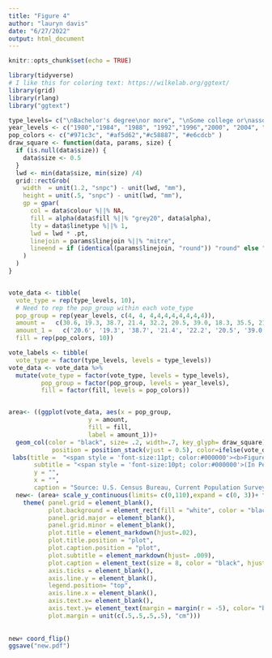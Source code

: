 ```yaml
---
title: "Figure 4"
author: "lauryn davis"
date: "6/27/2022"
output: html_document
---
```


```r
knitr::opts_chunk$set(echo = TRUE)
```


```r
library(tidyverse)
# I like this for coloring text: https://wilkelab.org/ggtext/
library(grid)
library(rlang)
library("ggtext")


```


```r
type_levels= c("\nBachelor's degree\nor more", "\nSome college or\nassociate's degree", "High school diploma", "Less than high school")
year_levels <- c("1980","1984", "1988", "1992","1996","2000", "2004", "2008", "2012","2016")
pop_colors <- c("#971c3c", "#af5d62","#c58887", "#e6cdcb" )
draw_square <- function(data, params, size) {
  if (is.null(data$size)) {
    data$size <- 0.5
  }
  lwd <- min(data$size, min(size) /4)
  grid::rectGrob(
    width  = unit(1.2, "snpc") - unit(lwd, "mm"),
    height = unit(.5, "snpc") - unit(lwd, "mm"),
    gp = gpar(
      col = data$colour %||% NA,
      fill = alpha(data$fill %||% "grey20", data$alpha),
      lty = data$linetype %||% 1,
      lwd = lwd * .pt,
      linejoin = params$linejoin %||% "mitre",
      lineend = if (identical(params$linejoin, "round")) "round" else "square"
    )
  )
}


vote_data <- tibble(
  vote_type = rep(type_levels, 10),
  # Need to rep the pop_group within each vote_type
  pop_group = rep(year_levels, c(4, 4, 4,4,4,4,4,4,4,4)),
  amount =   c(30.6, 19.3, 38.7, 21.4, 32.2, 20.5, 39.0, 18.3, 35.5, 21.6, 37.5, 15.4, 36.6, 28.2, 32.9, 12.3, 39.4, 29.4, 30.5, 10.7, 41.2, 30.1, 29.5, 9.2, 42.4, 31.0,28.5, 8.1, 44.1, 31.6, 27.3, 6.9, 46.6, 31.3, 25.9, 6.2, 49.5, 30.8, 24.6, 5.1),
  amount_1 =   c('20.6', '19.3', '38.7', '21.4', '22.2', '20.5', '39.0', '18.3', '25.5', '21.6', '37.5', '15.4', '26.6', '28.2', '32.9', '12.3', '29.4', '29.4', '30.5', '10.7', '31.2', '30.1', '29.5', '9.2', '32.4', '31.0','28.5', '8.1', '34.1', '31.6', '27.3', '6.9', '36.6', '31.3', '25.9', '6.2', '39.6', '30.8', '24.6', '5.1'),
  fill = rep(pop_colors, 10))

vote_labels <- tibble(
  vote_type = factor(type_levels, levels = type_levels))
vote_data <- vote_data %>% 
  mutate(vote_type = factor(vote_type, levels = type_levels),
         pop_group = factor(pop_group, levels = year_levels),
         fill = factor(fill, levels = pop_colors))


area<- ((ggplot(vote_data, aes(x = pop_group, 
                      y = amount, 
                      fill = fill, 
                      label = amount_1))+
  geom_col(color = "black", size= .2, width=.7, key_glyph= draw_square)+ geom_text(size = 4, 
            position = position_stack(vjust = 0.5), color=ifelse(vote_data$vote_type=="Less than high school", 'black', 'white')) + scale_fill_manual(values = pop_colors, guide= guide_legend(reverse=TRUE)))+
 labs(title =  "<span style = 'font-size:11pt; color:#000000'><b>Figure 4.</span></p><span style = 'font-size:12pt; color:#a21e3c'><p><b>Composition of Voters by Educational Attainment: Presidential Elections, 1980-2016</p></span>",
       subtitle = "<span style = 'font-size:10pt; color:#000000'>(In Percent).</span>",
       y = "",
       x = "",
       caption = "Source: U.S. Census Bureau, Current Population Survey, November 1980-2016.") + scale_fill_manual(labels= type_levels, values= pop_colors, name = "", guide= guide_legend(reverse=TRUE)))
  new<- (area+ scale_y_continuous(limits= c(0,110),expand = c(0, 3))+ theme_classic()+
    theme( panel.grid = element_blank(),
           plot.background = element_rect(fill = "white", color = "black"),
           panel.grid.major = element_blank(),
           panel.grid.minor = element_blank(),
           plot.title = element_markdown(hjust=.02),
           plot.title.position = "plot",
           plot.caption.position = "plot",
           plot.subtitle = element_markdown(hjust= .009), 
           plot.caption = element_text(size = 8, color = "black", hjust = 0),
           axis.ticks = element_blank(),
           axis.line.y = element_blank(),
           legend.position= "top",
           axis.line.x = element_blank(),
           axis.text.x= element_blank(),
           axis.text.y= element_text(margin = margin(r = -5), color= "black", size=12),
           plot.margin = unit(c(.5,.5,.5,.5), "cm")))
     
      
new+ coord_flip()
ggsave("new.pdf")
```